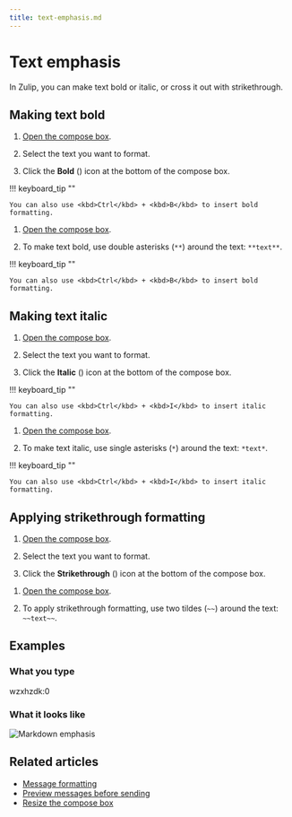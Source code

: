 ```yaml
---
title: text-emphasis.md
---
```


# Text emphasis


In Zulip, you can make text bold or italic, or cross it out with strikethrough.




## Making text bold

<Tabs>
<TabItem label="via-compose-box-buttons">

1. [Open the compose box](/help/open-the-compose-box).




1. Select the text you want to format.

1. Click the **Bold** (<i class="zulip-icon zulip-icon-bold"></i>) icon at the
   bottom of the compose box.

!!! keyboard_tip ""

    You can also use <kbd>Ctrl</kbd> + <kbd>B</kbd> to insert bold formatting.

</TabItem>
<TabItem label="via-markdown">

1. [Open the compose box](/help/open-the-compose-box).




1. To make text bold, use double asterisks (`**`) around the text: `**text**`.

!!! keyboard_tip ""

    You can also use <kbd>Ctrl</kbd> + <kbd>B</kbd> to insert bold formatting.

</TabItem>
</Tabs>

## Making text italic

<Tabs>
<TabItem label="via-compose-box-buttons">

1. [Open the compose box](/help/open-the-compose-box).




1. Select the text you want to format.

1. Click the **Italic** (<i class="zulip-icon zulip-icon-italic"></i>) icon at
   the bottom of the compose box.

!!! keyboard_tip ""

    You can also use <kbd>Ctrl</kbd> + <kbd>I</kbd> to insert italic formatting.

</TabItem>
<TabItem label="via-markdown">

1. [Open the compose box](/help/open-the-compose-box).




1. To make text italic, use single asterisks (`*`) around the text: `*text*`.

!!! keyboard_tip ""

    You can also use <kbd>Ctrl</kbd> + <kbd>I</kbd> to insert italic formatting.

</TabItem>
</Tabs>

## Applying strikethrough formatting

<Tabs>
<TabItem label="via-compose-box-buttons">

1. [Open the compose box](/help/open-the-compose-box).




1. Select the text you want to format.

1. Click the **Strikethrough**
   (<i class="zulip-icon zulip-icon-strikethrough"></i>) icon at the
   bottom of the compose box.

</TabItem>
<TabItem label="via-markdown">

1. [Open the compose box](/help/open-the-compose-box).




1. To apply strikethrough formatting, use two tildes (`~~`) around the text:
   `~~text~~`.

</TabItem>
</Tabs>

## Examples


### What you type


wzxhzdk:0


### What it looks like

![Markdown emphasis](/static/images/help/markdown-emphasis.png)




## Related articles

* [Message formatting](/help/format-your-message-using-markdown)
* [Preview messages before sending](/help/preview-your-message-before-sending)
* [Resize the compose box](/help/resize-the-compose-box)


